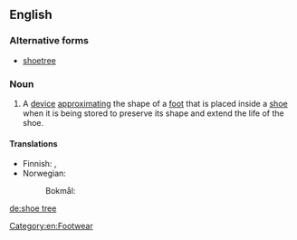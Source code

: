 ==English==

===Alternative forms===
* [[shoetree]]

===Noun===
{{en-noun}}
{{wikipedia}}

# A [[device]] [[approximating]] the shape of a [[foot]] that is placed inside a [[shoe]] when it is being stored to preserve its shape and extend the life of the shoe.

====Translations====
{{trans-top|device to preserve the shape of a shoe}}
* Finnish: {{t|fi|lepolesti}}, {{t+|fi|lesti}}
* Norwegian:
*: Bokmål: {{t+|nb|skoblokk|m}}
{{trans-mid}}
{{trans-bottom}}

[[Category:en:Footwear]]

[[de:shoe tree]]